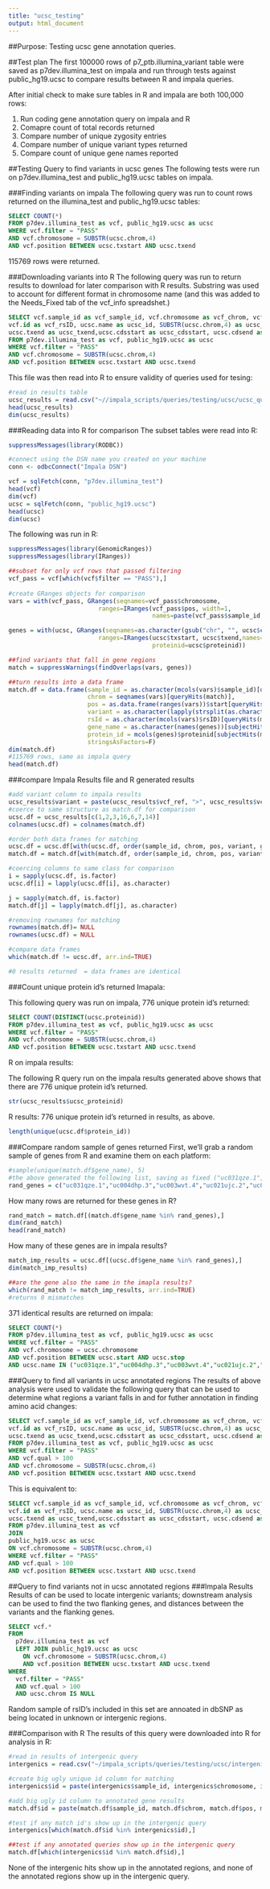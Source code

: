```yaml
---
title: "ucsc_testing"
output: html_document
---
```

##Purpose: 
Testing ucsc gene annotation queries. 

##Test plan
The first 100000 rows of  p7_ptb.illumina_variant table were saved as p7dev.illumina_test on impala and run through tests against public_hg19.ucsc to compare results between R and impala queries. 

After initial check to make sure tables in R and impala are both 100,000 rows:

1. Run coding gene annotation query on impala and R 
2. Comapre count of total records returned  
3. Compare number of unique zygosity entries  
4. Compare number of unique variant types returned 
5. Compare count of unique gene names reported   

##Testing Query to find variants in ucsc genes
The following tests were run on p7dev.illumina_test and public_hg19.ucsc tables on impala. 

###Finding variants on impala
The following query was run to count rows returned on the illumina_test and public_hg19.ucsc tables:

```sql 
SELECT COUNT(*)
FROM p7dev.illumina_test as vcf, public_hg19.ucsc as ucsc
WHERE vcf.filter = "PASS"  
AND vcf.chromosome = SUBSTR(ucsc.chrom,4) 
AND vcf.position BETWEEN ucsc.txstart AND ucsc.txend  
```
115769 rows were returned. 

###Downloading variants into R
The following query was run to return results to download for later comparison with R results. Substring was used to account for different format in chromosome name (and this was added to the Needs_Fixed tab of the vcf_info spreadshet.)

```sql
SELECT vcf.sample_id as vcf_sample_id, vcf.chromosome as vcf_chrom, vcf.position as vcf_pos,vcf.ref as vcf_ref, vcf.alt as vcf_alt, 
vcf.id as vcf_rsID, ucsc.name as ucsc_id, SUBSTR(ucsc.chrom,4) as ucsc_chrom, ucsc.strand as ucsc_strand, ucsc.txstart as ucsc_txstart, 
ucsc.txend as ucsc_txend,ucsc.cdsstart as ucsc_cdsstart, ucsc.cdsend as ucsc_cdsend, ucsc.proteinid as ucsc_proteinid, ucsc.alignid as ucsc_alignid
FROM p7dev.illumina_test as vcf, public_hg19.ucsc as ucsc
WHERE vcf.filter = "PASS"  
AND vcf.chromosome = SUBSTR(ucsc.chrom,4) 
AND vcf.position BETWEEN ucsc.txstart AND ucsc.txend  
```
This file was then read into R to ensure validity of queries used for tesing: 

```r
#read in results table
ucsc_results = read.csv("~//impala_scripts/queries/testing/ucsc/ucsc_query_result.csv", header=TRUE)
head(ucsc_results)
dim(ucsc_results)
```

###Reading data into R for comparison
The subset tables were read into R: 

```r
suppressMessages(library(RODBC))

#connect using the DSN name you created on your machine
conn <- odbcConnect("Impala DSN")

vcf = sqlFetch(conn, "p7dev.illumina_test")
head(vcf)
dim(vcf)
ucsc = sqlFetch(conn, "public_hg19.ucsc")
head(ucsc)
dim(ucsc)
```

The following was run in R: 
```r
suppressMessages(library(GenomicRanges))
suppressMessages(library(IRanges))

##subset for only vcf rows that passed filtering
vcf_pass = vcf[which(vcf$filter == "PASS"),]
        
#create GRanges objects for comparison
vars = with(vcf_pass, GRanges(seqnames=vcf_pass$chromosome, 
                         ranges=IRanges(vcf_pass$pos, width=1, 
                                        names=paste(vcf_pass$sample_id, ":",vcf_pass$ref, ">", vcf_pass$alt, sep="")),rsID=vcf_pass$id, filter=vcf_pass$filter, qual=vcf_pass$qual, sample_id=vcf_pass$sample_id))

genes = with(ucsc, GRanges(seqnames=as.character(gsub("chr", "", ucsc$chrom)),
                         ranges=IRanges(ucsc$txstart, ucsc$txend,names=ucsc$name),
                                        proteinid=ucsc$proteinid))

##find variants that fall in gene regions
match = suppressWarnings(findOverlaps(vars, genes))

##turn results into a data frame
match.df = data.frame(sample_id = as.character(mcols(vars)$sample_id)[queryHits(match)],
                      chrom = seqnames(vars)[queryHits(match)],
                      pos = as.data.frame(ranges(vars))$start[queryHits(match)],
                      variant = as.character(lapply(strsplit(as.character(names(vars)[queryHits(match)]), ":"), function(x) x[2])),
                      rsId = as.character(mcols(vars)$rsID)[queryHits(match)],
                      gene_name = as.character(names(genes))[subjectHits(match)],
                      protein_id = mcols(genes)$proteinid[subjectHits(match)],
                      stringsAsFactors=F)
dim(match.df)
#115769 rows, same as impala query                                  
head(match.df)
```

###compare Impala Results file and R generated results
```r
#add variant column to impala results
ucsc_results$variant = paste(ucsc_results$vcf_ref, ">", ucsc_results$vcf_alt, sep="")
#coerce to same structure as match.df for comparison
ucsc.df = ucsc_results[c(1,2,3,16,6,7,14)]
colnames(ucsc.df) = colnames(match.df)

#order both data frames for matching
ucsc.df = ucsc.df[with(ucsc.df, order(sample_id, chrom, pos, variant, gene_name)),]
match.df = match.df[with(match.df, order(sample_id, chrom, pos, variant, gene_name)),]

#coercing columns to same class for comparison
i = sapply(ucsc.df, is.factor)
ucsc.df[i] = lapply(ucsc.df[i], as.character)

j = sapply(match.df, is.factor)
match.df[j] = lapply(match.df[j], as.character)

#removing rownames for matching
rownames(match.df)= NULL
rownames(ucsc.df) = NULL

#compare data frames
which(match.df != ucsc.df, arr.ind=TRUE)

#0 results returned  = data frames are identical

```

###Count unique protein id's returned
Imapala: 

This following query was run on impala, 776 unique protein id's returned: 
```sql
SELECT COUNT(DISTINCT(ucsc.proteinid))
FROM p7dev.illumina_test as vcf, public_hg19.ucsc as ucsc
WHERE vcf.filter = "PASS"  
AND vcf.chromosome = SUBSTR(ucsc.chrom,4) 
AND vcf.position BETWEEN ucsc.txstart AND ucsc.txend  
```

R on impala results: 

The following R query run on the impala results generated above shows that there are 776 unique protein id's returned. 

```r
str(ucsc_results$ucsc_proteinid)
```

R results: 
776 unique protein id's returned in results, as above. 
```r
length(unique(ucsc.df$protein_id))

```

###Compare random sample of genes returned
First, we'll grab a random sample of genes from R and examine them on each platform: 
```r
#sample(unique(match.df$gene_name), 5)
#the above generated the following list, saving as fixed ("uc031qze.1","uc004dhp.3","uc003wvt.4","uc021ujc.2","uc003llx.3")
rand_genes = c("uc031qze.1","uc004dhp.3","uc003wvt.4","uc021ujc.2","uc003llx.3")
```

How many rows are returned for these genes in R? 
```r

rand_match = match.df[(match.df$gene_name %in% rand_genes),]
dim(rand_match)
head(rand_match)

```

How many of these genes are in impala results? 

```r

match_imp_results = ucsc.df[(ucsc.df$gene_name %in% rand_genes),]
dim(match_imp_results)

##are the gene also the same in the imapla results?
which(rand_match != match_imp_results, arr.ind=TRUE)
#returns 0 mismatches
```
371 identical results are returned on impala: 
```sql
SELECT COUNT(*)
FROM p7dev.illumina_test as vcf, public_hg19.ucsc as ucsc
WHERE vcf.filter = "PASS"  
AND vcf.chromosome = ucsc.chromosome  
AND vcf.position BETWEEN ucsc.start AND ucsc.stop 
AND ucsc.name IN ("uc031qze.1","uc004dhp.3","uc003wvt.4","uc021ujc.2","uc003llx.3")
```

###Query to find all variants in ucsc annotated regions
The results of above analysis were used to validate the following query that can be used to determine what regions a variant falls in and for futher annotation in finding amino acid changes:  

```sql 
SELECT vcf.sample_id as vcf_sample_id, vcf.chromosome as vcf_chrom, vcf.position as vcf_pos,vcf.ref as vcf_ref, vcf.alt as vcf_alt, 
vcf.id as vcf_rsID, ucsc.name as ucsc_id, SUBSTR(ucsc.chrom,4) as ucsc_chrom, ucsc.strand as ucsc_strand, ucsc.txstart as ucsc_txstart, 
ucsc.txend as ucsc_txend,ucsc.cdsstart as ucsc_cdsstart, ucsc.cdsend as ucsc_cdsend, ucsc.proteinid as ucsc_proteinid, ucsc.alignid as ucsc_alignid
FROM p7dev.illumina_test as vcf, public_hg19.ucsc as ucsc
WHERE vcf.filter = "PASS"  
AND vcf.qual > 100
AND vcf.chromosome = SUBSTR(ucsc.chrom,4) 
AND vcf.position BETWEEN ucsc.txstart AND ucsc.txend  
```

This is equivalent to: 

```sql
SELECT vcf.sample_id as vcf_sample_id, vcf.chromosome as vcf_chrom, vcf.position as vcf_pos,vcf.ref as vcf_ref, vcf.alt as vcf_alt, 
vcf.id as vcf_rsID, ucsc.name as ucsc_id, SUBSTR(ucsc.chrom,4) as ucsc_chrom, ucsc.strand as ucsc_strand, ucsc.txstart as ucsc_txstart, 
ucsc.txend as ucsc_txend,ucsc.cdsstart as ucsc_cdsstart, ucsc.cdsend as ucsc_cdsend, ucsc.proteinid as ucsc_proteinid, ucsc.alignid as ucsc_alignid
FROM p7dev.illumina_test as vcf
JOIN
public_hg19.ucsc as ucsc
ON vcf.chromosome = SUBSTR(ucsc.chrom,4)  
WHERE vcf.filter = "PASS"
AND vcf.qual > 100
AND vcf.position BETWEEN ucsc.txstart AND ucsc.txend 
```

##Query to find variants not in ucsc annotated regions
###Impala Results
Results of can be used to locate intergenic variants; downstream analysis can be used to find the two flanking genes, and distances between the variants and the flanking genes.

```sql
SELECT vcf.* 
FROM
  p7dev.illumina_test as vcf
  LEFT JOIN public_hg19.ucsc as ucsc
    ON vcf.chromosome = SUBSTR(ucsc.chrom,4) 
    AND vcf.position BETWEEN ucsc.txstart AND ucsc.txend
WHERE
  vcf.filter = "PASS" 
  AND vcf.qual > 100
  AND ucsc.chrom IS NULL
```
Random sample of rsID's included in this set are annoated in dbSNP as being located in unknown or intergenic regions. 

###Comparison with R
The results of this query were downloaded into R for analysis in R: 
```r
#read in results of intergenic query
intergenics = read.csv("~/impala_scripts/queries/testing/ucsc/intergenic_query_result.csv", header=TRUE)

#create big ugly unique id column for matching
intergenics$id = paste(intergenics$sample_id, intergenics$chromosome, intergenics$position, intergenics$id, sep="_")

#add big ugly id column to annotated gene results
match.df$id = paste(match.df$sample_id, match.df$chrom, match.df$pos, match.df$rsId, sep="_")

#test if any match id's show up in the intergenic query
intergenics[which(match.df$id %in% intergenics$id),]

##test if any annotated queries show up in the intergenic query
match.df[which(intergenics$id %in% match.df$id),]

```
None of the intergenic hits show up in the annotated regions, and none of the annotated regions show up in the intergenic query. 